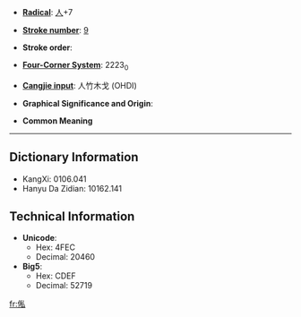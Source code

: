 * '''[[Wiktionary:Chinese radical index| Radical]]''': [[Wiktionary:Chinese radical index 人|人]]+7

* '''[[Wiktionary:Chinese total strokes index|Stroke number]]''': [[Wiktionary:Chinese total strokes index 9|9]]

* '''Stroke order''': 

* '''[[Wiktionary:Chinese four corner index|Four-Corner System]]''': 2223<sub>0</sub>

* '''[[Wiktionary:Chinese Cangjie index|Cangjie input]]''': 人竹木戈 (OHDI)

* '''Graphical Significance and Origin''': 

* '''Common Meaning'''

----

== Dictionary Information ==

* KangXi: 0106.041
* Hanyu Da Zidian: 10162.141

== Technical Information ==

* '''Unicode''':
** Hex: 4FEC
** Decimal: 20460
* '''Big5''':
** Hex: CDEF
** Decimal: 52719

[[fr:俬]]